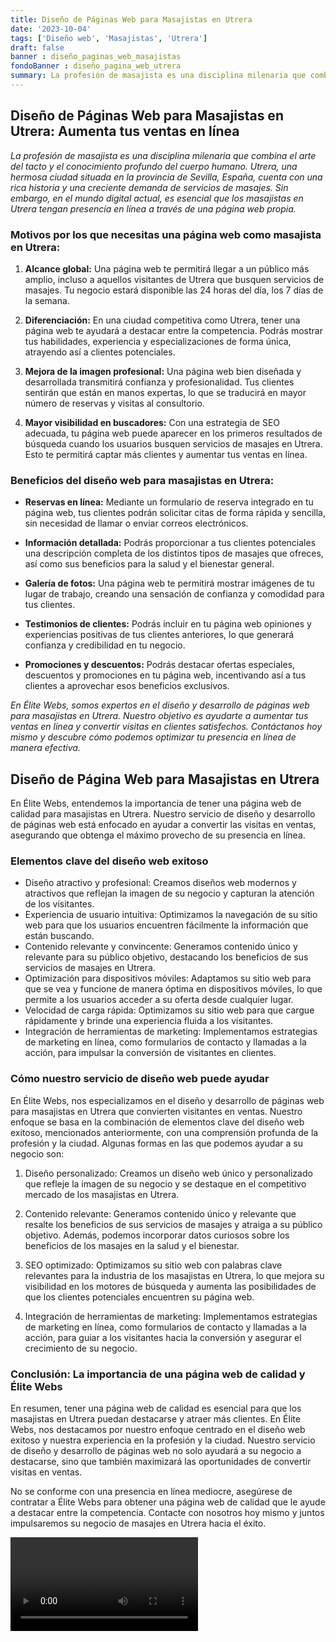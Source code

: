 ```yaml
---
title: Diseño de Páginas Web para Masajistas en Utrera
date: '2023-10-04'
tags: ['Diseño web', 'Masajistas', 'Utrera']
draft: false
banner : diseño_paginas_web_masajistas
fondoBanner : diseño_pagina_web_utrera
summary: La profesión de masajista es una disciplina milenaria que combina el arte del tacto y el conocimiento profundo del cuerpo humano. Utrera, una hermosa ciudad situada en la provincia de Sevilla, España, cuenta con una rica historia y una creciente demanda de servicios de masajes. Sin embargo, en el mundo digital actual, es esencial que los masajistas en Utrera tengan presencia en línea a través de una página web propia.
---
```


## Diseño de Páginas Web para Masajistas en Utrera: Aumenta tus ventas en línea

*La profesión de masajista es una disciplina milenaria que combina el arte del tacto y el conocimiento profundo del cuerpo humano. Utrera, una hermosa ciudad situada en la provincia de Sevilla, España, cuenta con una rica historia y una creciente demanda de servicios de masajes. Sin embargo, en el mundo digital actual, es esencial que los masajistas en Utrera tengan presencia en línea a través de una página web propia.*

### Motivos por los que necesitas una página web como masajista en Utrera:

1. **Alcance global:** Una página web te permitirá llegar a un público más amplio, incluso a aquellos visitantes de Utrera que busquen servicios de masajes. Tu negocio estará disponible las 24 horas del día, los 7 días de la semana.

2. **Diferenciación:** En una ciudad competitiva como Utrera, tener una página web te ayudará a destacar entre la competencia. Podrás mostrar tus habilidades, experiencia y especializaciones de forma única, atrayendo así a clientes potenciales.

3. **Mejora de la imagen profesional:** Una página web bien diseñada y desarrollada transmitirá confianza y profesionalidad. Tus clientes sentirán que están en manos expertas, lo que se traducirá en mayor número de reservas y visitas al consultorio.

4. **Mayor visibilidad en buscadores:** Con una estrategia de SEO adecuada, tu página web puede aparecer en los primeros resultados de búsqueda cuando los usuarios busquen servicios de masajes en Utrera. Esto te permitirá captar más clientes y aumentar tus ventas en línea.

### Beneficios del diseño web para masajistas en Utrera:

- **Reservas en línea:** Mediante un formulario de reserva integrado en tu página web, tus clientes podrán solicitar citas de forma rápida y sencilla, sin necesidad de llamar o enviar correos electrónicos.

- **Información detallada:** Podrás proporcionar a tus clientes potenciales una descripción completa de los distintos tipos de masajes que ofreces, así como sus beneficios para la salud y el bienestar general.

- **Galería de fotos:** Una página web te permitirá mostrar imágenes de tu lugar de trabajo, creando una sensación de confianza y comodidad para tus clientes.

- **Testimonios de clientes:** Podrás incluir en tu página web opiniones y experiencias positivas de tus clientes anteriores, lo que generará confianza y credibilidad en tu negocio.

- **Promociones y descuentos:** Podrás destacar ofertas especiales, descuentos y promociones en tu página web, incentivando así a tus clientes a aprovechar esos beneficios exclusivos.

*En Élite Webs, somos expertos en el diseño y desarrollo de páginas web para masajistas en Utrera. Nuestro objetivo es ayudarte a aumentar tus ventas en línea y convertir visitas en clientes satisfechos. Contáctanos hoy mismo y descubre cómo podemos optimizar tu presencia en línea de manera efectiva.*

<GifSeo />

<Cta />

## Diseño de Página Web para Masajistas en Utrera

En Élite Webs, entendemos la importancia de tener una página web de calidad para masajistas en Utrera. Nuestro servicio de diseño y desarrollo de páginas web está enfocado en ayudar a convertir las visitas en ventas, asegurando que obtenga el máximo provecho de su presencia en línea.

### Elementos clave del diseño web exitoso

* Diseño atractivo y profesional: Creamos diseños web modernos y atractivos que reflejan la imagen de su negocio y capturan la atención de los visitantes.
* Experiencia de usuario intuitiva: Optimizamos la navegación de su sitio web para que los usuarios encuentren fácilmente la información que están buscando.
* Contenido relevante y convincente: Generamos contenido único y relevante para su público objetivo, destacando los beneficios de sus servicios de masajes en Utrera.
* Optimización para dispositivos móviles: Adaptamos su sitio web para que se vea y funcione de manera óptima en dispositivos móviles, lo que permite a los usuarios acceder a su oferta desde cualquier lugar.
* Velocidad de carga rápida: Optimizamos su sitio web para que cargue rápidamente y brinde una experiencia fluida a los visitantes.
* Integración de herramientas de marketing: Implementamos estrategias de marketing en línea, como formularios de contacto y llamadas a la acción, para impulsar la conversión de visitantes en clientes.

### Cómo nuestro servicio de diseño web puede ayudar

En Élite Webs, nos especializamos en el diseño y desarrollo de páginas web para masajistas en Utrera que convierten visitantes en ventas. Nuestro enfoque se basa en la combinación de elementos clave del diseño web exitoso, mencionados anteriormente, con una comprensión profunda de la profesión y la ciudad. Algunas formas en las que podemos ayudar a su negocio son:

1. Diseño personalizado: Creamos un diseño web único y personalizado que refleje la imagen de su negocio y se destaque en el competitivo mercado de los masajistas en Utrera.

2. Contenido relevante: Generamos contenido único y relevante que resalte los beneficios de sus servicios de masajes y atraiga a su público objetivo. Además, podemos incorporar datos curiosos sobre los beneficios de los masajes en la salud y el bienestar.

3. SEO optimizado: Optimizamos su sitio web con palabras clave relevantes para la industria de los masajistas en Utrera, lo que mejora su visibilidad en los motores de búsqueda y aumenta las posibilidades de que los clientes potenciales encuentren su página web.

4. Integración de herramientas de marketing: Implementamos estrategias de marketing en línea, como formularios de contacto y llamadas a la acción, para guiar a los visitantes hacia la conversión y asegurar el crecimiento de su negocio.

### Conclusión: La importancia de una página web de calidad y Élite Webs

En resumen, tener una página web de calidad es esencial para que los masajistas en Utrera puedan destacarse y atraer más clientes. En Élite Webs, nos destacamos por nuestro enfoque centrado en el diseño web exitoso y nuestra experiencia en la profesión y la ciudad. Nuestro servicio de diseño y desarrollo de páginas web no solo ayudará a su negocio a destacarse, sino que también maximizará las oportunidades de convertir visitas en ventas.

No se conforme con una presencia en línea mediocre, asegúrese de contratar a Élite Webs para obtener una página web de calidad que le ayude a destacar entre la competencia. Contacte con nosotros hoy mismo y juntos impulsaremos su negocio de masajes en Utrera hacia el éxito.

<Video />

<CtaBot job='Masajistas' city='Utrera'/>

<Gmaps query='Utrera+españa+maps' />